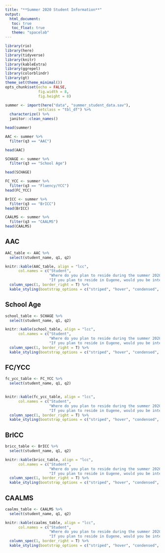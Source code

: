 ```yaml
---
title: "**Summer 2020 Student Information**"
output: 
  html_document:
   toc: true
   toc_float: true
   theme: "spacelab"
---
```


```r
library(rio)
library(here)
library(tidyverse)
library(knitr)
library(kableExtra)
library(ggrepel)
library(colorblindr)
library(gt)
theme_set(theme_minimal())
opts_chunk$set(echo = FALSE,
               fig.width = 8,
               fig.height = 8)
```

```r
summer <- import(here("data", "summer_student_data.sav"),
               setclass = "tbl_df") %>% 
  characterize() %>% 
  janitor::clean_names() 

head(summer)

AAC <- summer %>% 
  filter(q3 == "AAC")

head(AAC)

SCHAGE <- summer %>% 
  filter(q3 == "School Age")

head(SCHAGE)

FC_YCC <- summer %>% 
  filter(q3 == "Fluency/YCC")
head(FC_YCC)

BrICC <- summer %>% 
  filter(q3 == "BrICC")
head(BrICC)

CAALMS <- summer %>% 
  filter(q3 == "CAALMS")
head(CAALMS)
```

## **AAC**
```r
AAC_table <- AAC %>% 
  select(student_name, q1, q2)

knitr::kable(AAC_table, align = "lcc",
      col.names = c("Student",
                    "Where do you plan to reside during the summer 2020 term?",
                    "If you plan to reside in Eugene, would you be interested in participating in on-campus clinical activities if the university permits it?")) %>% 
  column_spec(1, border_right = T) %>% 
  kable_styling(bootstrap_options = c("striped", "hover", "condensed", "responsive"))

```


## **School Age**
```r
school_table <- SCHAGE %>% 
  select(student_name, q1, q2)

knitr::kable(school_table, align = "lcc",
      col.names = c("Student",
                    "Where do you plan to reside during the summer 2020 term?",
                    "If you plan to reside in Eugene, would you be interested in participating in on-campus clinical activities if the university permits it?")) %>% 
  column_spec(1, border_right = T) %>% 
  kable_styling(bootstrap_options = c("striped", "hover", "condensed", "responsive"))

```


## **FC/YCC**
```r
fc_ycc_table <- FC_YCC %>% 
  select(student_name, q1, q2) 
  

knitr::kable(fc_ycc_table, align = "lcc",
      col.names = c("Student",
                    "Where do you plan to reside during the summer 2020 term?",
                    "If you plan to reside in Eugene, would you be interested in participating in on-campus clinical activities if the university permits it?")) %>% 
  column_spec(1, border_right = T) %>% 
  kable_styling(bootstrap_options = c("striped", "hover", "condensed", "responsive"))

```


## **BrICC**
```r
bricc_table <- BrICC %>% 
  select(student_name, q1, q2)

knitr::kable(bricc_table, align = "lcc",
      col.names = c("Student",
                    "Where do you plan to reside during the summer 2020 term?",
                    "If you plan to reside in Eugene, would you be interested in participating in on-campus clinical activities if the university permits it?")) %>% 
  column_spec(1, border_right = T) %>% 
  kable_styling(bootstrap_options = c("striped", "hover", "condensed", "responsive"))

```


## **CAALMS**
```r
caalms_table <- CAALMS %>% 
  select(student_name, q1, q2)

knitr::kable(caalms_table, align = "lcc",
      col.names = c("Student",
                    "Where do you plan to reside during the summer 2020 term?",
                    "If you plan to reside in Eugene, would you be interested in participating in on-campus clinical activities if the university permits it?")) %>% 
  column_spec(1, border_right = T) %>% 
  kable_styling(bootstrap_options = c("striped", "hover", "condensed", "responsive"))

```